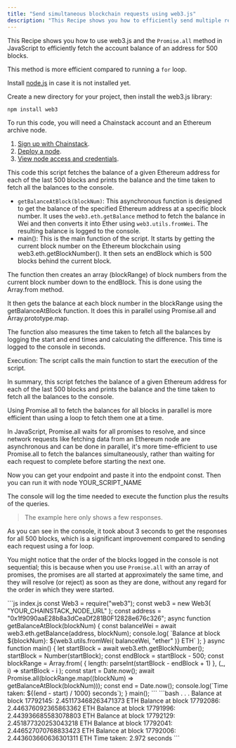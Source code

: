 ```yaml
---
title: "Send simultaneous blockchain requests using web3.js"
description: "This Recipe shows you how to efficiently send multiple requests to an Ethereum node instead of using a `for` loop by fetching an account balance for the past 500 blocks."
---
```


<AccordionGroup>
<Accordion title="Overview">

This Recipe shows you how to use web3.js and the `Promise.all` method in JavaScript to efficiently fetch the account balance of an address for 500 blocks.

This method is more efficient compared to running a `for` loop.
</Accordion>
<Accordion title="Environment setup">

Install [node.js](https://nodejs.org/) in case it is not installed yet.

Create a new directory for your project, then install the web3.js library:

`npm install web3`

</Accordion>
<Accordion title="Get your Chainstack endpoint">

To run this code, you will need a Chainstack account and an Ethereum archive node.

1. [Sign up with Chainstack](https://console.chainstack.com/user/account/create).
2. [Deploy a node](https://docs.chainstack.com/docs/manage-your-networks#join-a-public-network).
3. [View node access and credentials](https://docs.chainstack.com/docs/manage-your-node#view-node-access-and-credentials).
</Accordion>
<Accordion title="The code">

This code this script fetches the balance of a given Ethereum address for each of the last 500 blocks and prints the balance and the time taken to fetch all the balances to the console.

- `getBalanceAtBlock(blockNum)`: This asynchronous function is designed to get the balance of the specified Ethereum address at a specific block number. It uses the `web3.eth.getBalance` method to fetch the balance in Wei and then converts it into Ether using `web3.utils.fromWei`. The resulting balance is logged to the console.
- main(): This is the main function of the script. It starts by getting the current block number on the Ethereum blockchain using web3.eth.getBlockNumber(). It then sets an endBlock which is 500 blocks behind the current block.

The function then creates an array (blockRange) of block numbers from the current block number down to the endBlock. This is done using the Array.from method.

It then gets the balance at each block number in the blockRange using the getBalanceAtBlock function. It does this in parallel using Promise.all and Array.prototype.map.

The function also measures the time taken to fetch all the balances by logging the start and end times and calculating the difference. This time is logged to the console in seconds.

Execution:
The script calls the main function to start the execution of the script.

In summary, this script fetches the balance of a given Ethereum address for each of the last 500 blocks and prints the balance and the time taken to fetch all the balances to the console.

Using Promise.all to fetch the balances for all blocks in parallel is more efficient than using a loop to fetch them one at a time.

In JavaScript, Promise.all waits for all promises to resolve, and since network requests like fetching data from an Ethereum node are asynchronous and can be done in parallel, it's more time-efficient to use Promise.all to fetch the balances simultaneously, rather than waiting for each request to complete before starting the next one.

</Accordion>
<Accordion title="Run the code">

Now you can get your endpoint and paste it into the endpoint const. Then you can run it with node YOUR\_SCRIPT\_NAME

The console will log the time needed to execute the function plus the results of the queries.

> The example here only shows a few responses.

</Accordion>
<Accordion title="Understanding the response">

As you can see in the console, it took about 3 seconds to get the responses for all 500 blocks, which is a significant improvement compared to sending each request using a for loop.

You might notice that the order of the blocks logged in the console is not sequential; this is because when you use `Promise.all` with an array of promises, the promises are all started at approximately the same time, and they will resolve (or reject) as soon as they are done, without any regard for the order in which they were started.

</Accordion>
</AccordionGroup>

<RequestExample>
```js index.js
const Web3 = require("web3");
const web3 = new Web3(
  "YOUR_CHAINSTACK_NODE_URL"
);
const address = "0x1f9090aaE28b8a3dCeaDf281B0F12828e676c326";
async function getBalanceAtBlock(blockNum) {
  const balanceWei = await web3.eth.getBalance(address, blockNum);
  console.log(
    `Balance at block ${blockNum}: ${web3.utils.fromWei(
      balanceWei,
      "ether"
    )} ETH`
  );
}
async function main() {
  let startBlock = await web3.eth.getBlockNumber();
  startBlock = Number(startBlock);
  const endBlock = startBlock - 500;
  const blockRange = Array.from(
    { length: parseInt(startBlock - endBlock + 1) },
    (_, i) => startBlock - i
  );
  const start = Date.now();
  await Promise.all(blockRange.map((blockNum) => getBalanceAtBlock(blockNum)));
  const end = Date.now();
  console.log(`Time taken: ${(end - start) / 1000} seconds`);
}
main();
```
</RequestExample>

<ResponseExample>
```bash
.
.
.
Balance at block 17792145: 2.451173468263471373 ETH
Balance at block 17792086: 2.446376092365863362 ETH
Balance at block 17791996: 2.443936685583078803 ETH
Balance at block 17792129: 2.451877320253043218 ETH
Balance at block 17792041: 2.446527070768833423 ETH
Balance at block 17792006: 2.443603660636301311 ETH
Time taken: 2.972 seconds
```
</ResponseExample>
